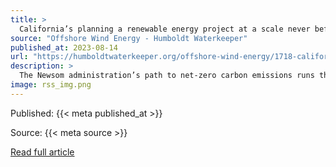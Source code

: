 ```yaml
---
title: >
  California’s planning a renewable energy project at a scale never before attempted in the world
source: "Offshore Wind Energy - Humboldt Waterkeeper"
published_at: 2023-08-14
url: "https://humboldtwaterkeeper.org/offshore-wind-energy/1718-californias-planning-a-renewable-energy-project-at-a-scale-never-before-attempted-in-the-world-2"
description: >
  The Newsom administration’s path to net-zero carbon emissions runs through one of the state’s poorer, most remote areas.A 300-foot tall smokestack from a defunct paper mill looms over the port in Humboldt Bay, a relic of the timber industry that once defined the northwestern corner of California along with the struggling salmon fishing industry and sputtering marijuana trade.But a gust of optimism has arrived in Humboldt County over plans to develop offshore wind at a depth and scale never before attempted in the world – sparking hope and anxiety in a region that has lived through repeated boom-and-bust cycles and ended up with one of the lower per-capita incomes in the state.
image: rss_img.png
---
```



  Published: {{< meta published_at >}}
  

  Source: {{< meta source >}}
  

  [Read full article]({{< meta url >}}){target='blank'}
  

